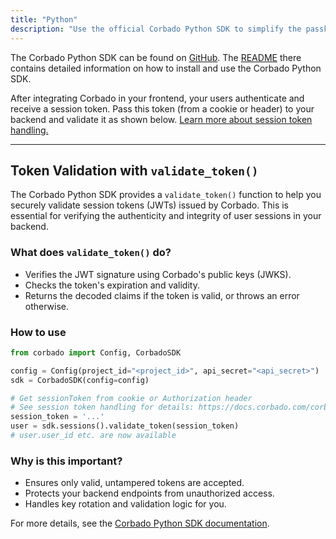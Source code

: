 ```yaml
---
title: "Python"
description: "Use the official Corbado Python SDK to simplify the passkey and session management integration in your Python applications."
---
```


The Corbado Python SDK can be found on [GitHub](https://github.com/corbado/corbado-python). The [README](https://github.com/corbado/corbado-python) there contains detailed information on how to install and use the Corbado Python SDK.

After integrating Corbado in your frontend, your users authenticate and receive a session token. Pass this token (from a cookie or header) to your backend and validate it as shown below. [Learn more about session token handling.](/corbado-complete/sessions/session-token-handling)

---

## Token Validation with `validate_token()`

The Corbado Python SDK provides a `validate_token()` function to help you securely validate session tokens (JWTs) issued by Corbado. This is essential for verifying the authenticity and integrity of user sessions in your backend.

### What does `validate_token()` do?
- Verifies the JWT signature using Corbado's public keys (JWKS).
- Checks the token's expiration and validity.
- Returns the decoded claims if the token is valid, or throws an error otherwise.

### How to use

```python
from corbado import Config, CorbadoSDK

config = Config(project_id="<project_id>", api_secret="<api_secret>")
sdk = CorbadoSDK(config=config)

# Get sessionToken from cookie or Authorization header
# See session token handling for details: https://docs.corbado.com/corbado-complete/sessions/session-token-handling
session_token = '...'
user = sdk.sessions().validate_token(session_token)
# user.user_id etc. are now available
```

### Why is this important?
- Ensures only valid, untampered tokens are accepted.
- Protects your backend endpoints from unauthorized access.
- Handles key rotation and validation logic for you.

For more details, see the [Corbado Python SDK documentation](https://github.com/corbado/corbado-python).
